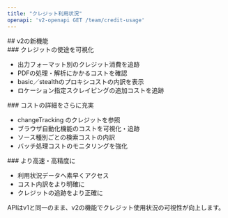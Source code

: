 ```yaml
---
title: "クレジット利用状況"
openapi: 'v2-openapi GET /team/credit-usage'
---
```


<div id="whats-new-in-v2">
  ## v2の新機能
</div>

<div id="see-where-your-credits-go">
  ### クレジットの使途を可視化
</div>

- 出力フォーマット別のクレジット消費を追跡
- PDFの処理・解析にかかるコストを確認
- basic／stealthのプロキシコストの内訳を表示
- ロケーション指定スクレイピングの追加コストを追跡

<div id="more-cost-details">
  ### コストの詳細をさらに充実
</div>

- changeTracking のクレジットを参照
- ブラウザ自動化機能のコストを可視化・追跡
- ソース種別ごとの検索コストの内訳
- バッチ処理コストのモニタリングを強化

<div id="faster-and-more-accurate">
  ### より高速・高精度に
</div>

- 利用状況データへ素早くアクセス
- コスト内訳をより明確に
- クレジットの追跡をより正確に

APIはv1と同一のまま、v2の機能でクレジット使用状況の可視性が向上します。